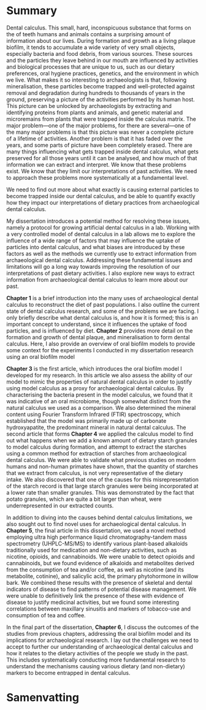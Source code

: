 # Summary {-}

<!-- Dental calculus -->

Dental calculus. This small, hard, inconspicuous substance that forms on the of
teeth humans and animals contains a surprising amount of information about our
lives. During formation and growth as a living plaque biofilm, it tends to
accumulate a wide variety of very small objects, especially bacteria and food
debris, from various sources. 
These sources and
the particles they leave behind in our mouth are influenced by activities and
biological processes that are unique to us, such as our dietary preferences,
oral hygiene practices, genetics, and the environment in which we live.
<!-- archaeological dental calculus -->
What makes it so interesting to archaeologists is that, following mineralisation,
these particles become trapped and
well-protected against removal and degradation during hundreds to thousands of
years in the ground, preserving a picture of the activities performed by its
human host. This picture can be unlocked by archaeologists by extracting and
identifying proteins from plants and animals, and genetic material and microremains
from plants that were trapped inside the calculus matrix.
<!-- Problem formulation -->
The major problem—one of the major problems, for there are several—one of the many
major problems is that this picture was never a complete picture of a lifetime of
activities. Another problem is that it has faded over the years, and some parts of
picture have been completely erased. There are many things influencing what gets
trapped inside dental calculus, what gets preserved for all those years until it
can be analysed, and how much of that information we can extract and interpret.
<!-- research questions -->
We know that these problems exist. We know that they limit our interpretations of
past activities. We need to approach these problems more systematically at a
fundamental level. 

We need to find out more
about what exactly is causing external particles to become trapped inside our
dental calculus, and be able to quantify exactly how they impact our interpretations
of dietary practices from archaeological dental calculus.

My dissertation introduces a potential method for resolving these issues, namely
a protocol for growing artificial dental calculus in a lab. Working with a very
controlled model of dental calculus in a lab allows me
to explore the influence of a wide range of factors that may influence the uptake
of particles into dental calculus, and what biases are introduced by these factors
as well as the methods we currently use to extract information from archaeological
dental calculus. Addressing these fundamental issues and limitations will go a
long way towards improving the resolution of our interpretations of past dietary
activities. I also explore new ways to extract information from archaeological
dental calculus to learn more about our past.

<!-- summary of dissertation chapters -->
**Chapter 1** is a brief introduction into the many uses of
archaeological dental calculus to reconstruct the diet of past populations.
I also outline the current state of dental calculus research, and some of the
problems we are facing. I only briefly describe what dental calculus is, and
how it is formed; this is an important concept to understand, since it influences
the uptake of food particles, and is influenced by diet. **Chapter 2** provides
more detail on the formation and growth of dental plaque, and mineralisation
to form dental calculus. Here, I also provide an overview of oral biofilm models
to provide some context for the experiments I conducted in my dissertation research
using an oral biofilm model

**Chapter 3** is the first article, which introduces
the oral biofilm model I developed for my research. In this article we also
assess the ability of our model to mimic the properties of natural dental calculus
in order to justify using model calculus as a proxy for archaeological dental
calculus. By characterising the bacteria present in the model calculus,
<!-- elaborate on method - sequencing the DNA and identifying species abundances-->
we found
that it was indicative of an oral microbiome, though somewhat distinct from the
natural calculus we used as a comparison. We also determined the mineral content
using Fourier Transform Infrared (FTIR) spectroscopy, which established that the
model was primarily made up of carbonate hydroxyapatite, the predominant mineral
in natural dental calculus. The second article that forms **Chapter 4** we applied
the calculus model to find out what happens when we add a known amount of
dietary starch granules to model calculus during formation, and attempt to extract
the starches using a common method for extraction of starches from archaeological
dental calculus. We were able to validate what previous studies on modern humans
and non-human primates have shown, that the quantity of starches that we extract
from calculus, is not very representative of the dietary intake.
We also discovered that one of the causes for this misrepresentation of the starch
record is that large starch granules were being incorporated at a lower rate
than smaller granules. This was demonstrated by the fact that potato granules,
which are quite a bit larger than wheat, were underrepresented in our extracted
counts.

In addition to diving into the causes behind dental calculus limitations, we also
sought out to find novel uses for archaeological dental calculus. In **Chapter 5**,
the final article in this dissertation, we used a novel method employing
ultra high performance liquid chromatography-tandem mass spectrometry
(UHPLC-MS/MS) to identify various plant-based alkaloids traditionally used
for medication and non-dietary activities, such as nicotine, opioids, and
cannabinoids.
We were unable to detect opioids and cannabinoids, but
we found evidence of alkaloids and metabolites derived from the consumption of
tea and/or coffee, as well as nicotine (and its metabolite, cotinine), and
salicylic acid, the primary phytohormone in willow bark. 
 We combined these results with the presence of skeletal and dental
indicators of disease to find patterns of potential disease management.
We were unable to
definitively link the presence of these with evidence of disease to justify
medicinal activities, but we found some interesting correlations between
maxillary sinusitis and markers of tobacco-use and consumption of tea and coffee.

In the final part of the dissertation, **Chapter 6**, I discuss the outcomes of
the studies from previous chapters, addressing the oral biofilm model and its
implications for archaeological research. I lay out the challenges we need to
accept to further our understanding of archaeological dental calculus and how it
relates to the dietary activities of the people we study in the past. This includes
systematically conducting more fundamental research to understand the mechanisms
causing various dietary (and non-dietary) markers to become entrapped in dental
calculus.


<!-- discussion -->

# Samenvatting {-}

<!-- will be provided when the English version is approved -->

<!-- non-specialist summary -->